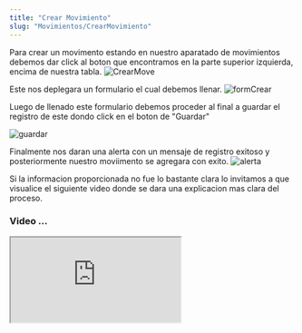 ```yaml
---
title: "Crear Movimiento"
slug: "Movimientos/CrearMovimiento"
---
```



<Tabs>
  <TabItem label="Endpoint">
    <ApiEndpoint url={`${API_BASE_URL}bodega/movimientos`} />
  </TabItem>
</Tabs>

Para crear un movimento estando en nuestro aparatado de movimientos debemos dar click al boton que encontramos en la parte superior izquierda, encima de nuestra tabla.
<Image src={CrearMove} alt="CrearMove" width={3148} height={2270} />

Este nos deplegara un formulario el cual debemos llenar.
<Image src={formCrear} alt="formCrear" width={3148} height={2270} />

Luego de llenado este formulario debemos proceder al final a guardar el registro de este dondo click en el boton de "Guardar"

<Image src={guardar} alt="guardar" width={3148} height={2270} />

Finalmente nos daran una alerta con un mensaje de registro exitoso y posteriormente nuestro moviimento se agregara con exito.
<Image src={alerta} alt="alerta" width={3148} height={2270} />


Si la informacion proporcionada no fue lo bastante clara lo invitamos a que visualice el siguiente video donde se dara una explicacion mas clara del proceso.

### Video ...

<div style={{ display: "flex", justifyContent: "center" }}>
  <iframe
    style={{ height: "500px", width: "100%" }}
    src="https://www.youtube.com/embed/3qq8bq41zAU"
    
    title="Tutorial"
    frameBorder="0"
    allow="accelerometer; autoplay; clipboard-write; encrypted-media; gyroscope; picture-in-picture"
    allowFullScreen
  ></iframe>
</div>